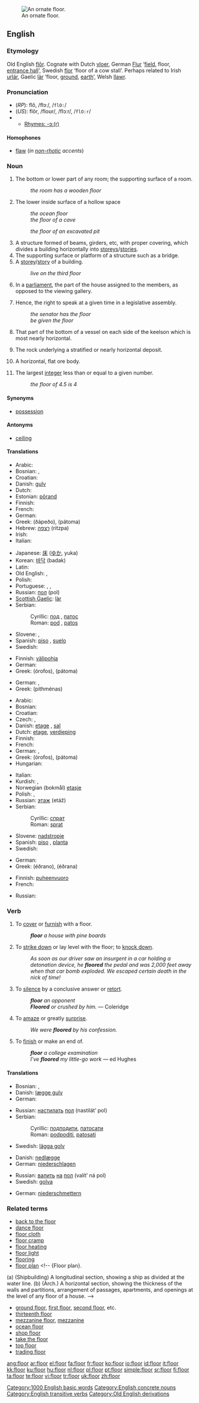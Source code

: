 [[Image:TerracinaDuomoInternoPavimentoCosmatesco1.jpg|thumb|right|An ornate floor.]]
==English==

{{wikipedia|Floor (disambiguation)}}

{{rank|main|q|greatly|981|floor|example|class|century}}

===Etymology===
Old English [[flor|flōr]].  Cognate with Dutch [[vloer]], German [[Flur]] ‘[[field]], floor, [[entrance hall]]’, Swedish [[flor]] ‘floor of a cow stall’.  Perhaps related to Irish [[urlár]],  Gaelic [[làr]] ‘floor, [[ground]], [[earth]]’, Welsh [[llawr]].

===Pronunciation===
* (''RP''): flô, /flɔː/, /<tt>flO:</tt>/
* (''US''): flôr, /floʊr/, /flɔːr/, /<tt>flO:r</tt>/
* {{audio|en-us-floor.ogg|Audio (US)}}
** [[rhymes:English:-ɔː(r)|Rhymes: -ɔː(r)]]

====Homophones====
* [[flaw]] (''in [[non-rhotic]] accents'')

===Noun===
{{en-noun}}

# The bottom or lower part of any room; the supporting surface of a room.
#: ''the room has a wooden floor''
# The lower inside surface of a hollow space
#: ''the ocean floor''
#: ''the floor of a cave''
#: {{archaeology}} ''the floor of an excavated pit''
# A structure formed of beams, girders, etc, with proper covering, which divides a building horizontally into [[storey]]s/[[story|stories]].
# The supporting surface or platform of a structure such as a bridge.
# A [[storey]]/[[story]] of a building.
#: ''live on the third floor''
# In a [[parliament]], the part of the house assigned to the members, as opposed to the viewing gallery.
# {{US}} Hence, the right to speak at a given time in a legislative assembly.
#: ''the senator has the floor''
#: ''be given the floor''
# {{nautical}} That part of the bottom of a vessel on each side of the keelson which is most nearly horizontal.
# {{mining}} The rock underlying a stratified or nearly horizontal deposit.
# {{mining}} A horizontal, flat ore body.
# {{mathematics}} The largest [[integer]] less than or equal to a given number.
#: ''the floor of 4.5 is 4''

====Synonyms====
* {{sense|right to speak}} [[possession]] {{qualifier|UK}}

====Antonyms====
* [[ceiling]]

====Translations====
{{trans-top|lower part of a room}}
* Arabic: {{t+|ar|أرضية|sc=ARchar}}
* Bosnian: {{t-|bs|pod|m}}, {{t-|bs|patos|m}}
* Croatian: {{t-|hr|pod|m}}
* Danish: [[gulv]] {{n}}
* Dutch: {{t+|nl|vloer}}
* Estonian: [[põrand]]
* Finnish: {{t+|fi|lattia}}
* French: {{t+|fr|sol|m}}
* German: {{t+|de|Boden|m}}
* Greek: {{t|el|δάπεδο|n|sc=Grek}} (ðápeðo), {{t|el|πάτωμα|n|sc=Grek}} (pátoma)
* Hebrew: [[רצפה]] (ritzpa) {{f}}
* Irish: {{t-|ga|urlár|m|xs=Irish}}
* Italian: {{t-|it|pavimento|m}}
{{trans-mid}}
* Japanese: [[床]] ([[ゆか]], yuka)
* Korean: [[바닥]] (badak)
* Latin: {{t+|la|solum|n}}
* Old English: {{t-|ang|flor|alt=flōr|xs=Old English}}, {{t-|ang|flet|xs=Old English}}
* Polish: {{t+|pl|podłoga|f}}
* Portuguese: {{t+|pt|piso|m}}, {{t+|pt|chão|m}}, {{t+|pt|assoalho|m}}
* Russian: [[пол#Russian|пол]] (pol) {{m}}
* [[Scottish Gaelic]]: [[làr]] {{m}}
* Serbian:
*: Cyrillic: [[под#Serbian|под]] {{m}}, [[патос#Serbian|патос]] {{m}}
*: Roman: [[pod#Serbian|pod]] {{m}}, [[patos#Serbian|patos]] {{m}}
* Slovene: {{t+|sl|tla|n|p}}, {{t+|sl|pod|m}}
* Spanish: [[piso]] {{m}} {{italbrac|Latin America}}, [[suelo]] {{m}} {{italbrac|Spain}}
* Swedish: {{t+|sv|golv|n}}
{{trans-bottom}}

{{trans-top|horizontal structure dividing a building}}
* Finnish: [[välipohja]]
* German: {{t+|de|Decke|f}}
* Greek: {{t|el|όροφος|m|sc=Grek}} (órofos), {{t|el|πάτωμα|n|sc=Grek}} (pátoma)
{{trans-mid}}
{{trans-bottom}}

{{trans-top|supporting surface of a structure}}
* German: {{t+|de|Plattform|f}}, {{t+|de|Decke|f}}
* Greek: {{t|el|πυθμένας|m|sc=Grek}} (pithménas)
{{trans-mid}}
{{trans-bottom}}

{{trans-top|storey/story}}
* Arabic: {{ARchar|[[طابق]]}}
* Bosnian: {{t-|bs|sprat|m}}
* Croatian: {{t+|hr|kat|m}}
* Czech: {{t-|cs|patro}}, {{t-|cs|podlaží|n}}
* Danish: [[etage]] {{c}}, [[sal]] {{n}}
* Dutch: [[etage]], [[verdieping]]
* Finnish: {{t-|fi|kerros}}
* French: {{t+|fr|étage|f}}
* German: {{t-|de|Etage|f}}, {{t+|de|Geschoß|n}}
* Greek: {{t+|el|όροφος|m|sc=Grek}} (órofos), {{t|el|πάτωμα|n|sc=Grek}} (pátoma)
* Hungarian: {{t+|hu|emelet}}
{{trans-mid}}
* Italian: {{t+|it|piano|m}}
* Kurdish: {{t+|ku|qat|f}}, {{t+|ku|tebeq|f}}
* Norwegian (bokmål) [[etasje]] {{n}}
* Polish: {{t+|pl|piętro|n}}, {{t+|pl|kondygnacja|f}}
* Russian: [[этаж]] (etáž) {{m}}
* Serbian:
*: Cyrillic: [[спрат#Serbian|спрат]] {{m}}
*: Roman: [[sprat#Serbian|sprat]] {{m}}
* Slovene: [[nadstropje]] {{n}}
* Spanish: [[piso]] {{m}} {{italbrac|Latin America}}, [[planta]] {{f}} {{italbrac|Spain}}
* Swedish: {{t-|sv|våning|c}}
{{trans-bottom}}

{{trans-top|part of the house assigned to the members of a legislative assembly}}
* German: {{t-|de|Etage|f}}
* Greek: {{t+|el|έδρανο|n|sc=Grek}} (éðrano), {{t+|el|έδρανα|n|sc=Grek}} {{p}} (éðrana)
{{trans-mid}}
{{trans-bottom}}

{{trans-top|right to speak in a legislative assembly}}
* Finnish: [[puheenvuoro]]
* French: {{t+|fr|parole}}
{{trans-mid}}
* Russian: {{t+|ru|слово|n|tr=slóvo|sc=Cyrl}}
{{trans-bottom}}

{{trans-top|near-horizontal part of a vessel}}
{{trans-mid}}
{{trans-bottom}}

{{trans-top|rock underlying a stratified or nearly horizontal deposit}}
{{trans-mid}}
{{trans-bottom}}

{{trans-top|horizontal, flat ore body}}
{{trans-mid}}
{{trans-bottom}}

===Verb===
{{en-verb}}

# To [[cover]] or [[furnish]] with a floor.
#: '''''floor''' a house with pine boards''
# To [[strike down]] or lay level with the floor; to [[knock down]].
#: ''As soon as our driver saw an insurgent in a car holding a detonation device, he '''floored''' the pedal and was 2,000 feet away when  that car bomb exploded. We escaped certain death in the nick of time!''
# To [[silence]] by a conclusive answer or [[retort]].
#: '''''floor''' an opponent''
#: '''''Floored''' or crushed by him.'' &mdash; Coleridge
# To [[amaze]] or greatly [[surprise]].
#: ''We were '''floored''' by his confession.''
# {{informal}} To [[finish]] or make an end of.
#: '''''floor''' a college examination''
#: ''I've '''floored''' my little-go work'' &mdash; ed Hughes

====Translations====
{{trans-top|cover with a floor}}
* Bosnian: {{t-|bs|podpoditi}}, {{t-|bs|patosati}}
* Danish: [[lægge gulv]]
* German: {{t+|de|belegen}}
{{trans-mid}}
* Russian: [[настилать]] [[пол#Russian|пол]] (nastilát’ pol)
* Serbian:
*: Cyrillic: [[подподити#Serbian|подподити]], [[патосати#Serbian|патосати]]
*: Roman: [[podpoditi#Serbian|podpoditi]], [[patosati#Serbian|patosati]]
* Swedish: [[lägga golv]]
{{trans-bottom}}

{{trans-top|strike down}}
* Danish: [[nedlægge]]
* German: [[niederschlagen]]
{{trans-mid}}
* Russian: [[валить]] [[на]] [[пол#Russian|пол]] (valít’ ná pol)
* Swedish: [[golva]]
{{trans-bottom}}

{{trans-top|silence with a conclusive answer}}
* German: [[niederschmettern]]
{{trans-mid}}
{{trans-bottom}}

{{trans-top|informal: to finish or make an end of}}
{{trans-mid}}
{{trans-bottom}}

===Related terms===
* [[back to the floor]]
* [[dance floor]]
* [[floor cloth]] <!--{Floor cloth}, a heavy fabric, painted, varnished, or saturated, with waterproof material, for covering floors; oilcloth. -->
* [[floor cramp]] <!--{Floor cramp}, an implement for tightening the seams of floor boards before nailing them in position. -->
* [[floor heating]]
* [[floor light]] <!-- {Floor light}, a frame with glass panes in a floor. -->
* [[flooring]]
* [[floor plan]] <!-- {Floor plan}.
(a) (Shipbuilding) A longitudinal section, showing a ship
as divided at the water line.
(b) (Arch.) A horizontal section, showing the thickness of
the walls and partitions, arrangement of passages,
apartments, and openings at the level of any floor of
a house.
-->
* [[ground floor]], [[first floor]], [[second floor]], etc.
* [[thirteenth floor]]
* [[mezzanine floor]], [[mezzanine]]
* [[ocean floor]]
* [[shop floor]]
* [[take the floor]]
* [[top floor]]
* [[trading floor]]

[[Category:1000 English basic words]]
[[Category:English concrete nouns]]
[[Category:English transitive verbs]]
[[Category:Old English derivations]]

[[ang:floor]]
[[ar:floor]]
[[el:floor]]
[[fa:floor]]
[[fr:floor]]
[[ko:floor]]
[[io:floor]]
[[id:floor]]
[[it:floor]]
[[kk:floor]]
[[ku:floor]]
[[hu:floor]]
[[nl:floor]]
[[pl:floor]]
[[pt:floor]]
[[simple:floor]]
[[sr:floor]]
[[fi:floor]]
[[ta:floor]]
[[te:floor]]
[[vi:floor]]
[[tr:floor]]
[[uk:floor]]
[[zh:floor]]